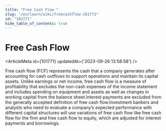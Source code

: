 ```yaml
---
title: "Free Cash Flow "
slug: "/en/learn/wiki/freecashflow-101771"
id: "101771"
hide_table_of_contents: true
---
```



# Free Cash Flow 

<ArticleMeta id={101771} updatedAt={'2023-09-26 13:58:58'} />
<div className='border-solid border-b border-t-0 my-4 border-[var(--ifm-color-gray-300)]' />

Free cash flow (FCF) represents the cash that a company generates after accounting for cash outflows to support operations and maintain its capital assets. Unlike earnings or net income, free cash flow is a measure of profitability that excludes the non-cash expenses of the income statement and includes spending on equipment and assets as well as changes in working capital from the balance sheet.Interest payments are excluded from the generally accepted definition of free cash flow.Investment bankers and analysts who need to evaluate a company’s expected performance with different capital structures will use variations of free cash flow like free cash flow for the firm and free cash flow to equity, which are adjusted for interest payments and borrowings.
